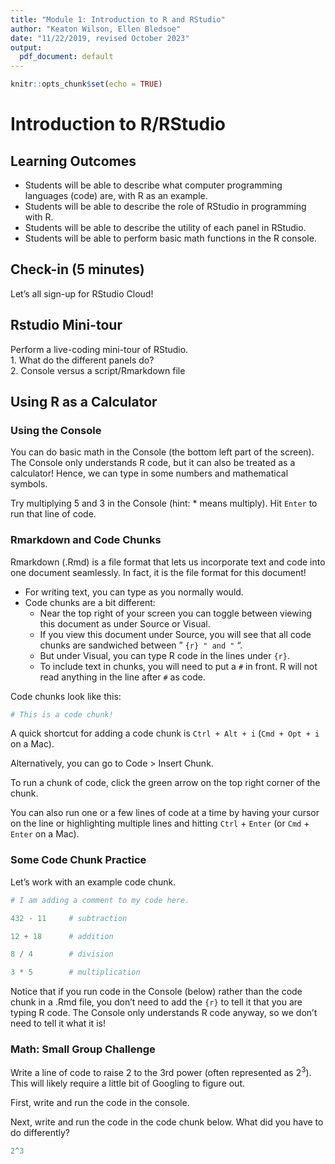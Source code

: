 ```yaml
---
title: "Module 1: Introduction to R and RStudio"
author: "Keaton Wilson, Ellen Bledsoe"
date: "11/22/2019, revised October 2023"
output:
  pdf_document: default
---
```


```r
knitr::opts_chunk$set(echo = TRUE)
```

# Introduction to R/RStudio

## Learning Outcomes

-   Students will be able to describe what computer programming languages (code) are, with R as an example.
-   Students will be able to describe the role of RStudio in programming with R.
-   Students will be able to describe the utility of each panel in RStudio.
-   Students will be able to perform basic math functions in the R console.

## Check-in (5 minutes)

Let's all sign-up for RStudio Cloud!

## Rstudio Mini-tour

Perform a live-coding mini-tour of RStudio.\
1. What do the different panels do?\
2. Console versus a script/Rmarkdown file

## Using R as a Calculator

### Using the Console 

You can do basic math in the Console (the bottom left part of the screen). The Console only understands R code, but it can also be treated as a calculator! Hence, we can type in some numbers and mathematical symbols.

Try multiplying 5 and 3 in the Console (hint: \* means multiply). Hit `Enter` to run that line of code.

### Rmarkdown and Code Chunks

Rmarkdown (.Rmd) is a file format that lets us incorporate text and code into one document seamlessly. In fact, it is the file format for this document!

-   For writing text, you can type as you normally would.
-   Code chunks are a bit different:
    -   Near the top right of your screen you can toggle between viewing this document as under Source or Visual.
    -   If you view this document under Source, you will see that all code chunks are sandwiched between " ```{r} " and " ``` ".
    -   But under Visual, you can type R code in the lines under `{r}`.
    -   To include text in chunks, you will need to put a `#` in front. R will not read anything in the line after `#` as code. 

Code chunks look like this:

```r
# This is a code chunk!

```

A quick shortcut for adding a code chunk is `Ctrl + Alt + i` (`Cmd + Opt + i` on a Mac). 

Alternatively, you can go to Code \> Insert Chunk.

To run a chunk of code, click the green arrow on the top right corner of the chunk. 

You can also run one or a few lines of code at a time by having your cursor on the line or highlighting multiple lines and hitting `Ctrl` + `Enter` (or `Cmd` + `Enter` on a Mac).

### Some Code Chunk Practice

Let's work with an example code chunk.

```r
# I am adding a comment to my code here.

432 - 11     # subtraction

12 + 18      # addition

8 / 4        # division

3 * 5        # multiplication
```

Notice that if you run code in the Console (below) rather than the code chunk in a .Rmd file, you don't need to add the `{r}` to tell it that you are typing R code. The Console only understands R code anyway, so we don't need to tell it what it is!

### Math: Small Group Challenge

Write a line of code to raise 2 to the 3rd power (often represented as $2^3$). This will likely require a little bit of Googling to figure out.

First, write and run the code in the console. 

Next, write and run the code in the code chunk below. What did you have to do differently?

```r
2^3
```
